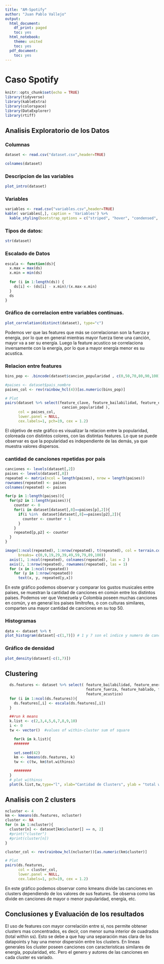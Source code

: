 ```yaml
---
title: "AM-Spotify"
author: "Juan Pablo Vallejo"
output:
  html_document:
    df_print: paged
    toc: yes
  html_notebook:
    theme: united
    toc: yes
  pdf_document:
    toc: yes
---
```


# Caso Spotify


```r
knitr::opts_chunk$set(echo = TRUE)
library(tidyverse)
library(kableExtra)
library(colorspace) 
library(DataExplorer)
library(rtiff)
```

## Analisis Exploratorio de los Datos

### Columnas
```r
dataset <- read.csv("dataset.csv",header=TRUE)

colnames(dataset)

```


### Descripcion de las variables
```r
plot_intro(dataset)
```
### Variables
```r
variables <- read.csv("variables.csv",header=TRUE)
kable( variables[,], caption = 'Variables') %>%
  kable_styling(bootstrap_options = c("striped", "hover", "condensed", "responsive"))
```


### Tipos de datos: 

```r
str(dataset)
```
### Escalado de Datos

```r
escala <- function(ds){
  x.max = max(ds)
  x.min = min(ds)
  
  for (i in 1:length(ds)) {
    ds[i] <- (ds[i] - x.min)/(x.max-x.min)
  }
  ds
}
```


### Gráfico de correlacion entre variables continuas.


```r
plot_correlation(distinct(dataset), type="c")

```
Podemos ver que las features que más se correlacionan son la fuerza y energia, por lo que en general mientras mayor fuerza tiene una canción, mayor va a ser su energía. Luego la feature acustico se correlaciona inversamente con la energía, por lo que a mayor energía menor es su acustica. 


### Relacion entre features

```r
bins_pop <- .bincode(dataset$cancion_popularidad , c(0,50,70,80,90,100), TRUE)

#paises <- dataset$pais_nombre
paises_col <- rev(rainbow_hcl(4))[as.numeric(bins_pop)]

# Plot 
pairs(dataset %>% select(feature_clave, feature_bailabilidad, feature_energia, feature_fuerza, feature_positividad,
                          cancion_popularidad ), 
      col = paises_col,
      lower.panel = NULL,
      cex.labels=1, pch=19, cex = 1.2)
```
El objetivo de este gráfico es visualizar la relacion entre la popularidad, coloreada con distintos colores, con las distintas features. Lo que se puede observar es que la popularidad es independiente de las demás, ya que muestra valores dispersos.

### cantidad de canciones repetidas por pais

```r
canciones <- levels(dataset[,2])
paises <- levels(dataset[,8])
repeated <- matrix(ncol = length(paises), nrow = length(paises))
rownames(repeated) <- paises
colnames(repeated) <- paises

for(p in 1:length(paises)){
  for(p2 in 1:length(paises)){
    counter <- 0
    for(i in dataset[dataset[,8]==paises[p],2]){
      if(i %in%  dataset[dataset[,8]==paises[p2],2]){
        counter <- counter + 1 
      }
    }
    repeated[p,p2] <- counter
  }
}

image(1:ncol(repeated), 1:nrow(repeated), t(repeated), col = terrain.colors(9), axes = FALSE, xlab = "", ylab = "",
      breaks= c(0,9,19,29,39,49,59,79,89,100)) 
  axis(1, 1:ncol(repeated), colnames(repeated), las = 2 )
  axis(2, 1:nrow(repeated), rownames(repeated), las = 1)
  for (x in 1:ncol(repeated))
    for (y in 1:nrow(repeated))
      text(x, y, repeated[y,x])

```
En este gráfico podemos observar y comparar los gustos musicales entre países, se muestran la cantidad de canciones en común entre los distintos países. Podemos ver que Venezuela y Colombia poseen muchas canciones en común, y en general los paises limítrofes, o con culturas similares, comparten una mayor cantidad de canciones en su top 50.


### Histogramas
```r
data <- dataset %>% t
plot_histogram(dataset[-c(1,7)]) # 1 y 7 son el indice y numero de canción por lo que no los tenemos en cuenta
```

### Gráfico de densidad
```r
plot_density(dataset[-c(1,7)])
```

## Clustering

```r
  ds.features <- dataset %>% select( feature_bailabilidad, feature_energia,
                                     feature_fuerza, feature_hablado, feature_positividad,
                                     feature_acustico)
  for (i in 1:ncol(ds.features)){
    ds.features[,i] <- escala(ds.features[,i])
  }

  ##run k means
  k.list <- c(2,3,4,5,6,7,8,9,10)
  i <- 0
  tw <- vector()  #values of within-cluster sum of square

    for(k in k.list){
    #######
      
    set.seed(42)
    km <- kmeans(ds.features, k)  
    tw <- c(tw, km$tot.withinss)

    ########
  }
  # plot withinss
  plot(k.list,tw,type="l", xlab="Cantidad de Clusters", ylab = "total within ss")
```
## Analisis con 2 clusters

```r
ncluster <- 4
km <- kmeans(ds.features, ncluster)
cluster <- NA 
for (n in 1:ncluster){
  cluster[n] <- dataset[km$cluster[] == n, 2]
  #print("cluster") 
  #print(cluster[n])
}

cluster_col <- rev(rainbow_hcl(ncluster))[as.numeric(km$cluster)]

# Plot 
pairs(ds.features, 
      col = cluster_col,
      lower.panel = NULL,
      cex.labels=1, pch=19, cex = 1.2)
```
En este gráfico podemos observar como kmeans divide las canciones en clusters dependiendo de los valores de sus features. Se observa como las divide en canciones de mayor o menor pupularidad, energía, etc. 


## Conclusiones y Evaluación de los resultados

El uso de features con mayor correlación entre si, nos permite obtener clusters mas concentrados, es decir, con 
menor suma interior de cuadrados (total within ss). Esto se debe a que hay una separación mas clara de los datapoints 
y hay una menor dispersión entre los clusters. 
En lineas generales los cluster poseen canciones con caracteristicas similares de energía, popularidad, etc. Pero el genero y autores de las canciones en cada cluster es variado. 


